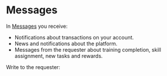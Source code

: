 # Messages

In [Messages](http://toloka.yandex.com/messages) you receive:

- Notifications about transactions on your account.
- News and notifications about the platform.
- Messages from the requester about training completion, skill assignment, new tasks and rewards.

Write to the requester:
